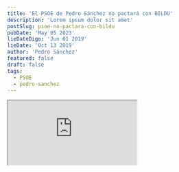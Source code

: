 ```yaml
---
title: 'El PSOE de Pedro Sánchez no pactará con BILDU'
description: 'Lorem ipsum dolor sit amet'
postSlug: psoe-no-pactara-con-bildu
pubDate: 'May 05 2023'
lieDateDigo: 'Jun 01 2019'
lieDate: 'Oct 13 2019'
author: 'Pedro Sánchez'
featured: false
draft: false
tags:
  - PSOE
  - pedro-sanchez
---
```



<VideoBlocks>
	<div slot="before">
		<Iframe
			src="https://www.youtube.com/embed/_ffEffzkGtc?si=OrJc5USM7Lybggjr"
			title="El PSN no pactará con Bildu"
		/>
		<h3>El <abbr title="Partido Socialista Navarro">PSN</abbr> no pactará con Bildu</h3>
	</div>
	<div slot="after">
		<Iframe
			src="https://www.youtube.com/embed/jM9IivS7-0s?si=Xn7hCCgs8UEGgau4"
			title="BILDU garantiza su SÍ a Pedro Sánchez"
		/>
		<h3>BILDU garantiza su SÍ a Pedro Sánchez</h3>
	</div>
</VideoBlocks>

<Timeline>
  <TimelineItem title="Pedro Sánchez" date="25 abril 2015">
    <p>
			El 25 de abril 2015 de Pedro Sánchez afirmaba con rotundidad: <strong>"con Bildu no vamos a pactar"</strong>, incluso llegaba a molestarse cuando el periodista Roberto Cámara, director de Navarra Televisión, le pedía mayor claridad respecto al partido de Arnaldo Otegi.
    </p>
  </TimelineItem>
  <TimelineItem title="Pedro Sánchez" date="5 septiembre 2016">
    <p>
			El 5 de septiembre 2016 Pedro Sánchez dijo: <strong>"al único partido y eso sí se les anuncio que no vamos a hablar y no vamos a entablar ese diálogo es con el partido de Bildu"</strong>
    </p>
  </TimelineItem>
  <TimelineItem title="Pedro Sánchez" date="junio 2019">
		<p>En junio de 2019 Pedro Sánchez afirmaba: <strong>"en el PSN y el PSOE tenemos la misma posición y es que con bildu no se acuerda nada"</strong></p>
  </TimelineItem>
  <TimelineItem title="Pedro Sánchez" date="4 noviembre 2019">
		<p>En el debate a cinco del 4 de noviembre 2019 Pedro Sánchez afirmó: <strong>Sánchez insiste en que no pacta con los independentista y le acusan de mentir</strong></p>
		<Iframe
			src="https://www.youtube.com/embed/EtL4JANJWnw?si=5S4g5rwOVljEs2Rr"
			title="Sánchez insiste en que no pacta con los independentista y le acusan de mentir"
		/>
  </TimelineItem>
</Timeline>
